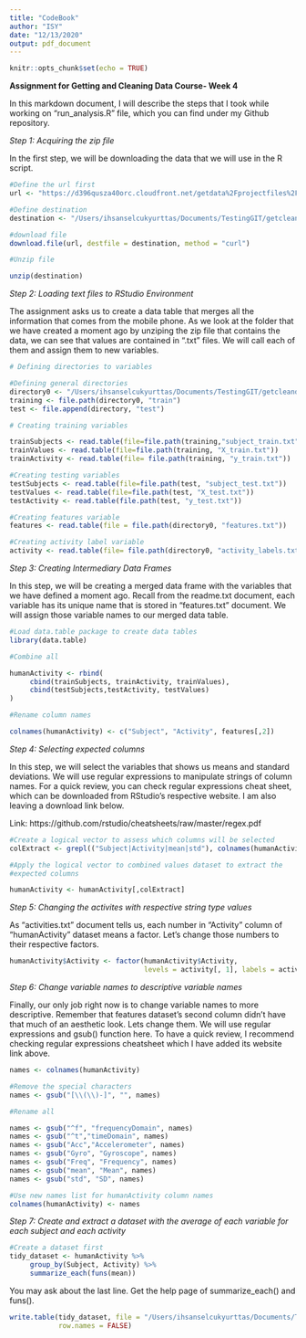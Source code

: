 ```yaml
---
title: "CodeBook"
author: "ISY"
date: "12/13/2020"
output: pdf_document
---
```


```r
knitr::opts_chunk$set(echo = TRUE)
```

**Assignment for Getting and Cleaning Data Course- Week 4**

In this markdown document, I will describe the steps that I took while working
on "run_analysis.R" file, which you can find under my Github repository.

*Step 1: Acquiring the zip file*

In the first step, we will be downloading the data that we will use in the R script.

```r
#Define the url first
url <- "https://d396qusza40orc.cloudfront.net/getdata%2Fprojectfiles%2FUCI%20HAR%20Dataset.zip"

#Define destination
destination <- "/Users/ihsanselcukyurttas/Documents/TestingGIT/getcleandata/data.zip"

#download file
download.file(url, destfile = destination, method = "curl")

#Unzip file

unzip(destination)

```

*Step 2: Loading text files to RStudio Environment*

The assignment asks us to create a data table that merges all the information
that comes from the mobile phone. As we look at the folder that we have created
a moment ago by unziping the zip file that contains the data, we can see that
values are contained in ".txt" files. We will call each of them and assign them
to new variables.

```r
# Defining directories to variables

#Defining general directories
directory0 <- "/Users/ihsanselcukyurttas/Documents/TestingGIT/getcleandata/UCI HAR Dataset"
training <- file.path(directory0, "train")
test <- file.append(directory, "test")

# Creating training variables

trainSubjects <- read.table(file=file.path(training,"subject_train.txt"))
trainValues <- read.table(file=file.path(training, "X_train.txt"))
trainActivity <- read.table(file= file.path(training, "y_train.txt"))

#Creating testing variables
testSubjects <- read.table(file=file.path(test, "subject_test.txt"))
testValues <- read.table(file=file.path(test, "X_test.txt"))
testActivity <- read.table(file.path(test, "y_test.txt"))

#Creating features variable
features <- read.table(file = file.path(directory0, "features.txt"))

#Creating activity label variable
activity <- read.table(file= file.path(directory0, "activity_labels.txt"))

```

*Step 3: Creating Intermediary Data Frames*

In this step, we will be creating a merged data frame with the variables that
we have defined a moment ago. Recall from the readme.txt document,
each variable has its unique name that is stored in "features.txt" document.
We will assign those variable names to our merged data table. 

```r
#Load data.table package to create data tables
library(data.table)

#Combine all

humanActivity <- rbind(
     cbind(trainSubjects, trainActivity, trainValues),
     cbind(testSubjects,testActivity, testValues)
)

#Rename column names

colnames(humanActivity) <- c("Subject", "Activity", features[,2])

```

*Step 4: Selecting expected columns*

In this step,  we will select the variables that shows us means and standard 
deviations. We will use regular expressions to manipulate strings of
column names. For a quick review, you can check regular expressions cheat sheet,
which can be downloaded from RStudio's respective website. I am also leaving a
download link below.

Link: https://github.com/rstudio/cheatsheets/raw/master/regex.pdf

```r
#Create a logical vector to assess which columns will be selected
colExtract <- grepl(("Subject|Activity|mean|std"), colnames(humanActivity))

#Apply the logical vector to combined values dataset to extract the
#expected columns

humanActivity <- humanActivity[,colExtract]

```

*Step 5: Changing the activites with respective string type values*

As "activities.txt" document tells us, each number in "Activity" column of 
"humanActivity" dataset means a factor. Let's change those numbers to their respective
factors.

```r
humanActivity$Activity <- factor(humanActivity$Activity, 
                                 levels = activity[, 1], labels = activity[, 2])
```


*Step 6: Change variable names to descriptive variable names*

Finally, our only job right now is to change variable names to more descriptive.
Remember that features dataset's second column didn't have that much of an aesthetic
look. Lets change them. We will use regular expressions and gsub() function here.
To have a quick review, I recommend checking regular expressions cheatsheet which
I have added its website link above.

```r
names <- colnames(humanActivity)

#Remove the special characters
names <- gsub("[\\(\\)-]", "", names)

#Rename all

names <- gsub("^f", "frequencyDomain", names)
names <- gsub("^t","timeDomain", names)
names <- gsub("Acc","Accelerometer", names)
names <- gsub("Gyro", "Gyroscope", names)
names <- gsub("Freq", "Frequency", names)
names <- gsub("mean", "Mean", names)
names <- gsub("std", "SD", names)

#Use new names list for humanActivity column names
colnames(humanActivity) <- names
```

*Step 7: Create and extract a dataset with the average of each variable*
*for each subject and each activity*

```r
#Create a dataset first
tidy_dataset <- humanActivity %>% 
     group_by(Subject, Activity) %>%
     summarize_each(funs(mean))
```

You may ask about the last line. Get the help page of summarize_each() and funs().

```r
write.table(tidy_dataset, file = "/Users/ihsanselcukyurttas/Documents/TestingGIT/getcleandata",
            row.names = FALSE)
```



